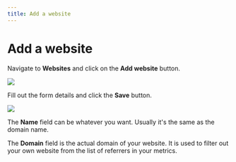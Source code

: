 ```yaml
---
title: Add a website
---
```


# Add a website

Navigate to **Websites** and click on the **Add website** button.

<img src="https://content.umami.is/website/images/cloud/website-add.png" />

Fill out the form details and click the **Save** button.

<img src="https://content.umami.is/website/images/cloud/website-add-form.png" />

The **Name** field can be whatever you want. Usually it's the same as the domain name.

The **Domain** field is the actual domain of your website. It is used to filter out your own website
from the list of referrers in your metrics.
